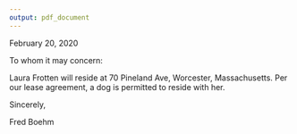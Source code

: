 ```yaml
---
output: pdf_document
---
```


February 20, 2020

To whom it may concern: 

Laura Frotten will reside at 70 Pineland Ave, Worcester, Massachusetts. Per our lease agreement, a dog is permitted to reside with her.

Sincerely,

Fred Boehm